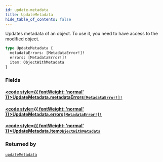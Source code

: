 ```yaml
---
id: update-metadata
title: UpdateMetadata
hide_table_of_contents: false
---
```








Updates metadata of an object. To use it, you need to have access to the modified object.

```graphql
type UpdateMetadata {
  metadataErrors: [MetadataError!]!
  errors: [MetadataError!]!
  item: ObjectWithMetadata
}
```


### Fields

#### [<code style={{ fontWeight: 'normal' }}>UpdateMetadata.<b>metadataErrors</b></code>](#)<Bullet />[`[MetadataError!]!`](../../../developer/api-reference/objects/metadata-error) <Badge class="secondary" text="non-null"/> <Badge class="secondary" text="object"/>
> 
> 

#### [<code style={{ fontWeight: 'normal' }}>UpdateMetadata.<b>errors</b></code>](#)<Bullet />[`[MetadataError!]!`](../../../developer/api-reference/objects/metadata-error) <Badge class="secondary" text="non-null"/> <Badge class="secondary" text="object"/>
> 
> 

#### [<code style={{ fontWeight: 'normal' }}>UpdateMetadata.<b>item</b></code>](#)<Bullet />[`ObjectWithMetadata`](../../../developer/api-reference/interfaces/object-with-metadata) <Badge class="secondary" text="interface"/>
> 
> 



### Returned by

[`updateMetadata`](../../../developer/api-reference/mutations/update-metadata)  <Badge class="secondary" text="mutation"/>



